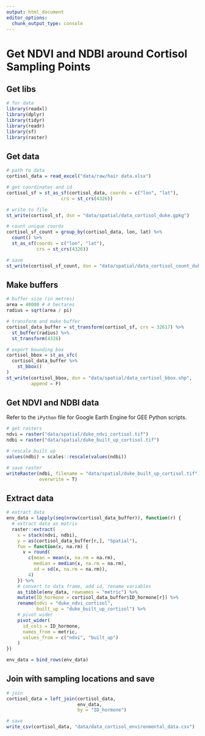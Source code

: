 ```yaml
---
output: html_document
editor_options: 
  chunk_output_type: console
---
```


# Get NDVI and NDBI around Cortisol Sampling Points

## Get libs

```r
# for data
library(readxl)
library(dplyr)
library(tidyr)
library(readr)
library(sf)
library(raster)
```

## Get data

```r
# path to data
cortisol_data = read_excel("data/raw/hair data.xlsx")

# get coordinates and id
cortisol_sf = st_as_sf(cortisol_data, coords = c("lon", "lat"),
                    crs = st_crs(4326))

# write to file
st_write(cortisol_sf, dsn = "data/spatial/data_cortisol_duke.gpkg")

# count unique coords
cortisol_sf_count = group_by(cortisol_data, lon, lat) %>% 
  count() %>% 
  st_as_sf(coords = c("lon", "lat"),
           crs = st_crs(4326))

# save
st_write(cortisol_sf_count, dsn = "data/spatial/data_cortisol_count_duke.gpkg")
```

## Make buffers

```r
# buffer size (in metres)
area = 40000 # 4 hectares
radius = sqrt(area / pi)

# transform and make buffer
cortisol_data_buffer = st_transform(cortisol_sf, crs = 32617) %>% 
  st_buffer(radius) %>% 
  st_transform(4326)

# export bounding box
cortisol_bbox = st_as_sfc(
  cortisol_data_buffer %>% 
    st_bbox()
)
st_write(cortisol_bbox, dsn = "data/spatial/data_cortisol_bbox.shp",
         append = F)
```

## Get NDVI and NDBI data

Refer to the `iPython` file for Google Earth Engine for GEE Python scripts.

```r
# get rasters
ndvi = raster("data/spatial/duke_ndvi_cortisol.tif")
ndbi = raster("data/spatial/duke_built_up_cortisol.tif")

# rescale built up
values(ndbi) = scales::rescale(values(ndbi))

# save raster
writeRaster(ndbi, filename = "data/spatial/duke_built_up_cortisol.tif",
            overwrite = T)
```

## Extract data

```r
# extract data
env_data = lapply(seq(nrow(cortisol_data_buffer)), function(r) {
  # extract data as matrix
  raster::extract(
    x = stack(ndvi, ndbi), 
    y = as(cortisol_data_buffer[r,], "Spatial"), 
    fun = function(x, na.rm) {
      v = round(
        c(mean = mean(x, na.rm = na.rm),
          median = median(x, na.rm = na.rm),
          sd = sd(x, na.rm = na.rm)),
        4)
    }) %>%
    # convert to data frame, add id, rename variables
    as_tibble(env_data, rownames = "metric") %>% 
    mutate(ID_hormone = cortisol_data_buffer$ID_hormone[r]) %>% 
    rename(ndvi = "duke_ndvi_cortisol",
           built_up = "duke_built_up_cortisol") %>% 
    # pivot wider
    pivot_wider(
      id_cols = ID_hormone,
      names_from = metric, 
      values_from = c("ndvi", "built_up")
    )
})

env_data = bind_rows(env_data)
```

## Join with sampling locations and save

```r
# join
cortisol_data = left_join(cortisol_data,
                          env_data,
                          by = "ID_hormone")

# save
write_csv(cortisol_data, "data/data_cortisol_environmental_data.csv")
```

